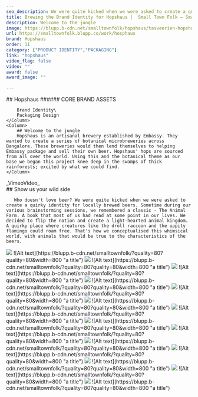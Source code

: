 ```yaml
---
seo_description: We were quite kicked when we were asked to create a quirky identity for locally brewed beers. We decided to flip the notion and create a light-hearted animal kingdom.
title: Brewing the Brand Identity for Hopshaus |  Small Town Folk — Small Town Folk
description: Welcome to the jungle
image: https://blupp.b-cdn.net/smalltownfolk/hopshaus/tasveerien-hopshaus-cover.jpg?quality=80
url: https://smalltownfolk.blupp.co/work/hosphaus
brand: Hopshaus
order: 11
category: ["PRODUCT IDENTITY","PACKAGING"]
link: "hopshaus"
video_flag: false
video: ""
award: false
award_image: ""

---
```


<Column2>
    <Column>
        ## Hopshaus
        ###### CORE BRAND ASSETS

        Brand Identity\
        Packaging Design
    </Column>
    <Column>
        ## Welcome to the jungle
        Hopshaus is an artisanal brewery established by Embassy. They wanted to create a series of botanical microbreweries across Bangalore. These breweries would then lend themselves to helping Embassy package and sell their own beer. Hopshaus' hops are sourced from all over the world. Using this and the botanical theme as our base we began this project knee deep in the swamps of thick rainforests; excited by what we could find.
    </Column>
</Column2>

<Column>
    <div class="bg-zinc-200 h-96 flex justify-center items-center">_VimeoVideo_</div>
</Column>

<Column>
        ## Show us your wild side

       Who doesn't love beer? We were quite kicked when we were asked to create a quirky identity for locally brewed beers. Sometime during our various brainstorming sessions, we remembered a classic - The Animal Farm. A book that most of us had read at some point in our lives. We decided to flip the notion and create a light-hearted animal kingdom. A quirky place where creatures like the droll raccoon and the uppity flamingo could roam free. That's how we conceptualised this whimsical world, with animals that would be true to the characteristics of the beers.
</Column>

<Column2>
    <Column>
        <ColumnImageLarge>
            <img
        src={ CDN_LINK + "hopshaus/tasveerien-hopshaus-olroasted-stout-bottle.jpg?quality=" + IMAGE_QUALITY }
        alt="amintiri a bake down memory lane"
        class="w-full h-full"
    />
            ![Alt text](https://blupp.b-cdn.net/smalltownfolk/?quality=80?quality=80&width=800 "a title")
        </ColumnImageLarge>
        <ColumnImageSmall>
            <img
        src={ CDN_LINK + "hopshaus/tasveerien-hopshaus-sassy-saison-label.jpg?quality=" + IMAGE_QUALITY }
        alt="amintiri a bake down memory lane"
        class="w-full h-full"
    />
            ![Alt text](https://blupp.b-cdn.net/smalltownfolk/?quality=80?quality=80&width=800 "a title")
        </ColumnImageSmall>
    </Column>
    <Column>
        <ColumnImageSmall>
            <img
        src={ CDN_LINK + "hopshaus/tasveerien-hopshaus-olroasted-stout-label.jpg?quality=" + IMAGE_QUALITY }
        alt="amintiri a bake down memory lane"
        class="w-full h-full"
    />
            ![Alt text](https://blupp.b-cdn.net/smalltownfolk/?quality=80?quality=80&width=800 "a title")
        </ColumnImageSmall>
        <ColumnImageLarge>
            <img
        src={ CDN_LINK + "hopshaus/tasveerien-hopshaus-sassy-saison-bottle.jpg?quality=" + IMAGE_QUALITY }
        alt="amintiri a bake down memory lane"
        class="w-full h-full"
    />
            ![Alt text](https://blupp.b-cdn.net/smalltownfolk/?quality=80?quality=80&width=800 "a title")
        </ColumnImageLarge>
    </Column>
</Column2>

<Column>
    <img
        src={ CDN_LINK + "hopshaus/tasveerien-hopshaus-coasters-desktop-02.jpg?quality=" + IMAGE_QUALITY }
        alt="amintiri a bake down memory lane"
        class="w-full h-full"
    />
    ![Alt text](https://blupp.b-cdn.net/smalltownfolk/?quality=80?quality=80&width=800 "a title")
</Column>

<Column2>
    <Column>
        <ColumnImageLarge>
            <img
        src={ CDN_LINK + "hopshaus/tasveerien-hopshaus-witty-belgian-bottle-05.jpg?quality=" + IMAGE_QUALITY }
        alt="amintiri a bake down memory lane"
        class="w-full h-full"
    />
            ![Alt text](https://blupp.b-cdn.net/smalltownfolk/?quality=80?quality=80&width=800 "a title")
        </ColumnImageLarge>
        <ColumnImageSmall>
            <img
        src={ CDN_LINK + "hopshaus/tasveerien-hopshaus-honey-maiden-label.jpg?quality=" + IMAGE_QUALITY }
        alt="amintiri a bake down memory lane"
        class="w-full h-full"
    />
            ![Alt text](https://blupp.b-cdn.net/smalltownfolk/?quality=80?quality=80&width=800 "a title")
        </ColumnImageSmall>
    </Column>
    <Column>
        <ColumnImageSmall>
            <img
        src={ CDN_LINK + "hopshaus/tasveerien-hopshaus-witty-belgian-label.jpg?quality=" + IMAGE_QUALITY }
        alt="amintiri a bake down memory lane"
        class="w-full h-full"
    />
            ![Alt text](https://blupp.b-cdn.net/smalltownfolk/?quality=80?quality=80&width=800 "a title")
        </ColumnImageSmall>
        <ColumnImageLarge>
            <img
        src={ CDN_LINK + "hopshaus/tasveerien-hopshaus-honey-maiden-bottle-04.jpg?quality=" + IMAGE_QUALITY }
        alt="amintiri a bake down memory lane"
        class="w-full h-full"
    />
            ![Alt text](https://blupp.b-cdn.net/smalltownfolk/?quality=80?quality=80&width=800 "a title")
        </ColumnImageLarge>
    </Column>
</Column2>

<Column>
    <img
        src={ CDN_LINK + "hopshaus/tasveerien-hopshaus-bottles-desktop-03.jpg?quality=" + IMAGE_QUALITY }
        alt="amintiri a bake down memory lane"
        class="w-full h-full"
    />
    ![Alt text](https://blupp.b-cdn.net/smalltownfolk/?quality=80?quality=80&width=800 "a title")
</Column>

<Column2>
    <Column>
        <ColumnImageLarge>
            <img
        src={ CDN_LINK + "hopshaus/tasveerien-hopshaus-hip-hopster-bottle.jpg?quality=" + IMAGE_QUALITY }
        alt="amintiri a bake down memory lane"
        class="w-full h-full"
    />
            ![Alt text](https://blupp.b-cdn.net/smalltownfolk/?quality=80?quality=80&width=800 "a title")
        </ColumnImageLarge>
        <ColumnImageSmall>
            <img
        src={ CDN_LINK + "hopshaus/tasveerien-hopshaus-basmati-bounty-label.jpg?quality=" + IMAGE_QUALITY }
        alt="amintiri a bake down memory lane"
        class="w-full h-full"
    />
            ![Alt text](https://blupp.b-cdn.net/smalltownfolk/?quality=80?quality=80&width=800 "a title")
        </ColumnImageSmall>
    </Column>
    <Column>
        <ColumnImageSmall>
            <img
        src={ CDN_LINK + "hopshaus/tasveerien-hopshaus-hip-hopster-label.jpg?quality=" + IMAGE_QUALITY }
        alt="amintiri a bake down memory lane"
        class="w-full h-full"
    />
            ![Alt text](https://blupp.b-cdn.net/smalltownfolk/?quality=80?quality=80&width=800 "a title")
        </ColumnImageSmall>
        <ColumnImageLarge>
            <img
        src={ CDN_LINK + "hopshaus/tasveerien-hopshaus-basmati-bounty-bottle.jpg?quality=" + IMAGE_QUALITY }
        alt="amintiri a bake down memory lane"
        class="w-full h-full"
    />
            ![Alt text](https://blupp.b-cdn.net/smalltownfolk/?quality=80?quality=80&width=800 "a title")
        </ColumnImageLarge>
    </Column>
</Column2>
